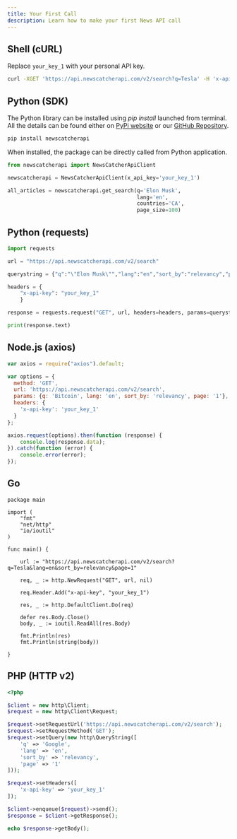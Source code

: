 ```yaml
---
title: Your First Call
description: Learn how to make your first News API call
---
```



Shell (cURL)
----------------

Replace `your_key_1` with your personal API key.

```bash
curl -XGET 'https://api.newscatcherapi.com/v2/search?q=Tesla' -H 'x-api-key: your_key_1'
```


Python (SDK)
----------------

The Python library can be installed using _pip install_ launched from terminal. All the details can be found either on [PyPi website](https://pypi.org/project/newscatcherapi/) or our [GitHub Repository](https://github.com/NewscatcherAPI/newscatcherapi-sdk-python).

```bash
pip install newscatcherapi
```


When installed, the package can be directly called from Python application.

```python
from newscatcherapi import NewsCatcherApiClient

newscatcherapi = NewsCatcherApiClient(x_api_key='your_key_1')

all_articles = newscatcherapi.get_search(q='Elon Musk',
                                         lang='en',
                                         countries='CA',
                                         page_size=100)
```


Python (requests)
---------------------

```python
import requests

url = "https://api.newscatcherapi.com/v2/search"

querystring = {"q":"\"Elon Musk\"","lang":"en","sort_by":"relevancy","page":"1"}

headers = {
    "x-api-key": "your_key_1"
    }

response = requests.request("GET", url, headers=headers, params=querystring)

print(response.text)
```


Node.js (axios)
-------------------

```js
var axios = require("axios").default;

var options = {
  method: 'GET',
  url: 'https://api.newscatcherapi.com/v2/search',
  params: {q: 'Bitcoin', lang: 'en', sort_by: 'relevancy', page: '1'},
  headers: {
    'x-api-key': 'your_key_1'
  }
};

axios.request(options).then(function (response) {
	console.log(response.data);
}).catch(function (error) {
	console.error(error);
});
```


Go
------

```golang
package main

import (
	"fmt"
	"net/http"
	"io/ioutil"
)

func main() {

	url := "https://api.newscatcherapi.com/v2/search?q=Tesla&lang=en&sort_by=relevancy&page=1"

	req, _ := http.NewRequest("GET", url, nil)

	req.Header.Add("x-api-key", "your_key_1")

	res, _ := http.DefaultClient.Do(req)

	defer res.Body.Close()
	body, _ := ioutil.ReadAll(res.Body)

	fmt.Println(res)
	fmt.Println(string(body))

}
```


PHP (HTTP v2)
-----------------

```php
<?php

$client = new http\Client;
$request = new http\Client\Request;

$request->setRequestUrl('https://api.newscatcherapi.com/v2/search');
$request->setRequestMethod('GET');
$request->setQuery(new http\QueryString([
	'q' => 'Google',
	'lang' => 'en',
	'sort_by' => 'relevancy',
	'page' => '1'
]));

$request->setHeaders([
	'x-api-key' => 'your_key_1'
]);

$client->enqueue($request)->send();
$response = $client->getResponse();

echo $response->getBody();
```

